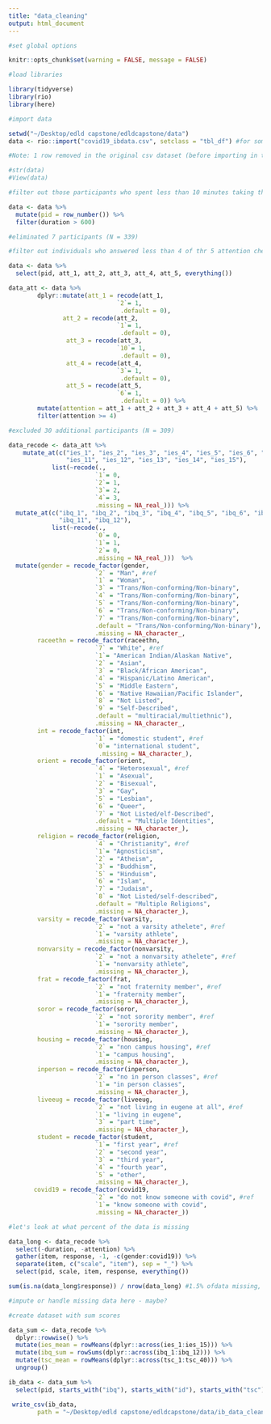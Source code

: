 ```yaml
---
title: "data_cleaning"
output: html_document
---
```


```r
#set global options

knitr::opts_chunk$set(warning = FALSE, message = FALSE)

```

```r
#load libraries

library(tidyverse)
library(rio)
library(here)

```

```r
#import data

setwd("~/Desktop/edld capstone/edldcapstone/data")
data <- rio::import("covid19_ibdata.csv", setclass = "tbl_df") #for some reason here package wasn't working

#Note: 1 row removed in the original csv dataset (before importing in to R) because it was the human subject coordinator (N = 346)

#str(data)
#View(data)
```

```r
#filter out those participants who spent less than 10 minutes taking the survey

data <- data %>%
  mutate(pid = row_number()) %>% 
  filter(duration > 600)

#eliminated 7 participants (N = 339)
```

```r
#filter out individuals who answered less than 4 of thr 5 attention check questions correctly

data <- data %>% 
  select(pid, att_1, att_2, att_3, att_4, att_5, everything())

data_att <- data %>% 
        dplyr::mutate(att_1 = recode(att_1, 
                              `2`= 1,
                               .default = 0),
               att_2 = recode(att_2,
                              `1`= 1,
                               .default = 0),
                att_3 = recode(att_3,
                              `10`= 1,
                               .default = 0),
                att_4 = recode(att_4,
                              `3`= 1,
                               .default = 0),
                att_5 = recode(att_5,
                              `6`= 1,
                               .default = 0)) %>% 
        mutate(attention = att_1 + att_2 + att_3 + att_4 + att_5) %>% 
        filter(attention >= 4) 

#excluded 30 additional participants (N = 309)
```

```r

data_recode <- data_att %>%
    mutate_at(c("ies_1", "ies_2", "ies_3", "ies_4", "ies_5", "ies_6", "ies_7", "ies_8", "ies_9", "ies_10", 
                "ies_11", "ies_12", "ies_13", "ies_14", "ies_15"), 
            list(~recode(., 
                        `1`= 0, 
                        `2`= 1, 
                        `3`= 2, 
                        `4`= 3, 
                        .missing = NA_real_))) %>% 
  mutate_at(c("ibq_1", "ibq_2", "ibq_3", "ibq_4", "ibq_5", "ibq_6", "ibq_7", "ibq_8", "ibq_9", "ibq_10", 
              "ibq_11", "ibq_12"), 
            list(~recode(., 
                        `0`= 0, 
                        `1`= 1, 
                        `2`= 0, 
                        .missing = NA_real_)))  %>% 
  mutate(gender = recode_factor(gender, 
                        `2` = "Man", #ref
                        `1` = "Woman",
                        `3` = "Trans/Non-conforming/Non-binary",
                        `4` = "Trans/Non-conforming/Non-binary",
                        `5` = "Trans/Non-conforming/Non-binary",
                        `6` = "Trans/Non-conforming/Non-binary",
                        `7` = "Trans/Non-conforming/Non-binary",
                        .default = "Trans/Non-conforming/Non-binary"),
                        .missing = NA_character_,
        raceethn = recode_factor(raceethn, 
                        `7` = "White", #ref
                        `1`= "American Indian/Alaskan Native",
                        `2` = "Asian",
                        `3` = "Black/African American",
                        `4` = "Hispanic/Latino American",
                        `5` = "Middle Eastern",
                        `6` = "Native Hawaiian/Pacific Islander",
                        `8` = "Not Listed",
                        `9` = "Self-Described",
                        .default = "multiracial/multiethnic"),
                        .missing = NA_character_,
        int = recode_factor(int, 
                        `1` = "domestic student", #ref
                        `0`= "international student",
                         .missing = NA_character_), 
        orient = recode_factor(orient,
                        `4` = "Heterosexual", #ref
                        `1` = "Asexual",
                        `2` = "Bisexual",
                        `3` = "Gay",
                        `5` = "Lesbian",
                        `6` = "Queer",
                        `7` = "Not Listed/elf-Described",
                        .default = "Multiple Identities",
                        .missing = NA_character_), 
        religion = recode_factor(religion,
                        `4` = "Christianity", #ref
                        `1`= "Agnosticism",
                        `2` = "Atheism",
                        `3` = "Buddhism",
                        `5` = "Hinduism",
                        `6` = "Islam",
                        `7` = "Judaism",
                        `8` = "Not Listed/self-described",
                        .default = "Multiple Religions",
                        .missing = NA_character_),
        varsity = recode_factor(varsity, 
                        `2` = "not a varsity athelete", #ref
                        `1`= "varsity athlete",
                        .missing = NA_character_), 
        nonvarsity = recode_factor(nonvarsity, 
                        `2` = "not a nonvarsity athelete", #ref
                        `1`= "nonvarsity athlete",
                        .missing = NA_character_), 
        frat = recode_factor(frat, 
                        `2` = "not fraternity member", #ref
                        `1`= "fraternity member",
                        .missing = NA_character_), 
        soror = recode_factor(soror, 
                        `2` = "not sorority member", #ref
                        `1`= "sorority member",
                        .missing = NA_character_), 
        housing = recode_factor(housing, 
                        `2` = "non campus housing", #ref
                        `1`= "campus housing",
                        .missing = NA_character_), 
        inperson = recode_factor(inperson, 
                        `2` = "no in person classes", #ref
                        `1`= "in person classes",
                        .missing = NA_character_), 
        liveeug = recode_factor(liveeug, 
                        `2` = "not living in eugene at all", #ref
                        `1`= "living in eugene",
                        `3` = "part time", 
                        .missing = NA_character_), 
        student = recode_factor(student, 
                        `1`= "first year", #ref
                        `2` = "second year",
                        `3` = "third year", 
                        `4` = "fourth year", 
                        `5` = "other",
                        .missing = NA_character_), 
       covid19 = recode_factor(covid19, 
                        `2` = "do not know someone with covid", #ref
                        `1`= "know someone with covid",
                        .missing = NA_character_))

```

```r
#let's look at what percent of the data is missing

data_long <- data_recode %>% 
  select(-duration, -attention) %>% 
  gather(item, response, -1, -c(gender:covid19)) %>% 
  separate(item, c("scale", "item"), sep = "_") %>% 
  select(pid, scale, item, response, everything())

sum(is.na(data_long$response)) / nrow(data_long) #1.5% ofdata missing, 358 missing data points out of 23484

#impute or handle missing data here - maybe?
```

```r
#create dataset with sum scores

data_sum <- data_recode %>% 
  dplyr::rowwise() %>% 
  mutate(ies_mean = rowMeans(dplyr::across(ies_1:ies_15))) %>%
  mutate(ibq_sum = rowSums(dplyr::across(ibq_1:ibq_12))) %>%
  mutate(tsc_mean = rowMeans(dplyr::across(tsc_1:tsc_40))) %>%
  ungroup()

```

```r

ib_data <- data_sum %>% 
  select(pid, starts_with("ibq"), starts_with("id"), starts_with("tsc"), starts_with("ies"), everything())

 write_csv(ib_data, 
        path = "~/Desktop/edld capstone/edldcapstone/data/ib_data_clean.csv")
```


